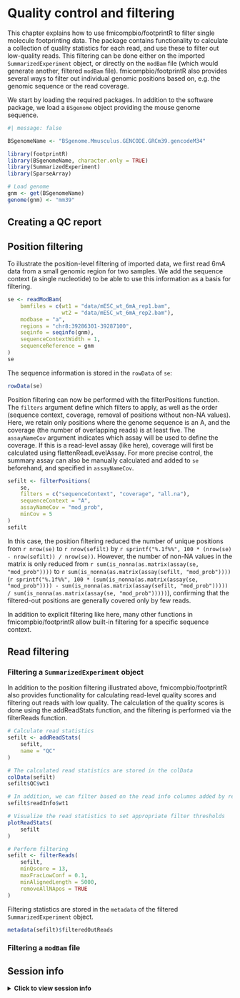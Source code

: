 # Quality control and filtering {#sec-qc-filtering}

This chapter explains how to use [fmicompbio/footprintR]{.githubpkg} to filter single molecule footprinting data.
The package contains functionality to calculate a collection of quality statistics for each read, and use these to filter out low-quality reads. This filtering can be done either on the imported `SummarizedExperiment` object, or directly on the `modBam` file (which would generate another, filtered `modBam` file).
[fmicompbio/footprintR]{.githubpkg} also provides several ways to filter out individual genomic positions based on, e.g. the genomic sequence or the read coverage. 

We start by loading the required packages. 
In addition to the software package, we load a `BSgenome` object providing the mouse genome sequence.

```r
#| message: false

BSgenomeName <- "BSgenome.Mmusculus.GENCODE.GRCm39.gencodeM34"

library(footprintR)
library(BSgenomeName, character.only = TRUE)
library(SummarizedExperiment)
library(SparseArray)

# Load genome
gnm <- get(BSgenomeName)
genome(gnm) <- "mm39"
```

## Creating a QC report

## Position filtering

To illustrate the position-level filtering of imported data, we first read 6mA data from a small genomic region for two samples.
We add the sequence context (a single nucleotide) to be able to use this information as a basis for filtering.

```r
se <- readModBam(
    bamfiles = c(wt1 = "data/mESC_wt_6mA_rep1.bam",
                 wt2 = "data/mESC_wt_6mA_rep2.bam"),
    modbase = "a", 
    regions = "chr8:39286301-39287100", 
    seqinfo = seqinfo(gnm), 
    sequenceContextWidth = 1, 
    sequenceReference = gnm
)
se
```

The sequence information is stored in the `rowData` of `se`: 

```r
rowData(se)
```

Position filtering can now be performed with the [filterPositions]{.fn} function. 
The `filters` argument define which filters to apply, as well as the order (sequence context, coverage, removal of positions without non-NA values).
Here, we retain only positions where the genome sequence is an A, and the coverage (the number of overlapping reads) is at least five. 
The `assayNameCov` argument indicates which assay will be used to define the coverage. 
If this is a read-level assay (like here), coverage will first be calculated using [flattenReadLevelAssay]{.fn}. 
For more precise control, the summary assay can also be manually calculated and added to `se` beforehand, and specified in `assayNameCov`.

```r
sefilt <- filterPositions(
    se, 
    filters = c("sequenceContext", "coverage", "all.na"),
    sequenceContext = "A",
    assayNameCov = "mod_prob",
    minCov = 5
)
sefilt
```

In this case, the position filtering reduced the number of unique positions from `r nrow(se)` to `r nrow(sefilt)` by `r sprintf("%.1f%%", 100 * (nrow(se) - nrow(sefilt)) / nrow(se))`. 
However, the number of non-NA values in the matrix is only reduced from `r sum(is_nonna(as.matrix(assay(se, "mod_prob"))))` to `r sum(is_nonna(as.matrix(assay(sefilt, "mod_prob"))))` (`r sprintf("%.1f%%", 100 * (sum(is_nonna(as.matrix(assay(se, "mod_prob")))) - sum(is_nonna(as.matrix(assay(sefilt, "mod_prob"))))) / sum(is_nonna(as.matrix(assay(se, "mod_prob")))))`), confirming that the filtered-out positions are generally covered only by few reads. 

In addition to explicit filtering like here, many other functions in [fmicompbio/footprintR]{.githubpkg} allow built-in filtering for a specific sequence context. 

## Read filtering

### Filtering a `SummarizedExperiment` object

In addition to the position filtering illustrated above, [fmicompbio/footprintR]{.githubpkg} also provides functionality for calculating read-level quality scores and filtering out reads with low quality. 
The calculation of the quality scores is done using the [addReadStats]{.fn} function, and the filtering is performed via the [filterReads]{.fn} function.

```r
# Calculate read statistics
sefilt <- addReadStats(
    sefilt, 
    name = "QC"
)

# The calculated read statistics are stored in the colData
colData(sefilt)
sefilt$QC$wt1

# In addition, we can filter based on the read info columns added by readModBam
sefilt$readInfo$wt1

# Visualize the read statistics to set appropriate filter thresholds
plotReadStats(
    sefilt
)

# Perform filtering
sefilt <- filterReads(
    sefilt,
    minQscore = 13,
    maxFracLowConf = 0.1,
    minAlignedLength = 5000, 
    removeAllNApos = TRUE
)
```

Filtering statistics are stored in the `metadata` of the filtered `SummarizedExperiment` object.

```r
metadata(sefilt)$filteredOutReads
```


### Filtering a `modBam` file

## Session info

<details>
<summary><b>
Click to view session info
</b></summary>
```r
sessioninfo::session_info(info = "packages")
```
</details>

